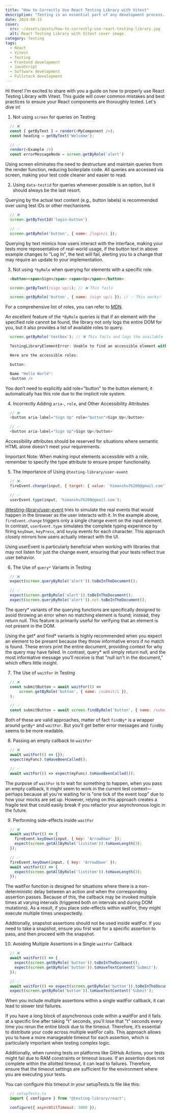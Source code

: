 ```yaml
---
title: "How to Correctly Use React Testing Library with Vitest"
description: "Testing is an essential part of any development process. Learn about common mistakes and best practices for using React Testing Library with Vitest to ensure your React components are thoroughly tested."
date: 2024-08-15
cover:
  src: ~/assets/posts/how-to-correctly-use-react-testing-library.jpg
  alt: React Testing Library with Vitest cover image.
category: Testing
tags:
  - React
  - Vitest
  - Testing
  - Frontend development
  - JavaScript
  - Software development
  - Fullstack development
---
```


Hi there! I'm excited to share with you a guide on how to properly use React Testing Library with Vitest. This guide will cover common mistakes
and best practices to ensure your React components are thoroughly tested. Let's dive in!

1. Not using `screen` for queries on Testing

```js
  // ❌
  const { getByText } = render(<MyComponent />);
  const heading = getByText('Welcome');  

  // ✅
  render(<Example />)
  const errorMessageNode = screen.getByRole('alert')
```

Using screen eliminates the need to destructure and maintain queries from the render function, reducing boilerplate code.
All queries are accessed via screen, making your test code cleaner and easier to read.

2. Using `data-testid` for queries whenever possible is an option, but it should always be the last resort.

Querying by the actual text content (e.g., button labels) is recommended over using test IDs or other mechanisms

```js
  // ❌
  screen.getByTestId('login-button')

  // ✅
  screen.getByRole('button', { name: /login/i });
```

Querying by text mimics how users interact with the interface, making your tests more representative of real-world usage, if the 
button text in above example changes to "Log In", the test will fail, alerting you to a change that may require an update to your implementation.

3. Not using `*byRole` when querying for elements with a specific role.

```html
  <button><span>Sign</span> <span>Up</span></button>
```

```js
  screen.getByText(/sign up/i); // ❌ This fails

  screen.getByRole('button', { name: /sign up/i }); // ✅ This works!
```

For a comprehensive list of roles, you can refer to [MDN](https://developer.mozilla.org/en-US/docs/Web/Accessibility/ARIA/Roles). 

An excellent feature of the `*ByRole` queries is that if an element with the specified role cannot be found, 
the library not only logs the entire DOM for you, but it also provides a list of available roles to query.

```js
  screen.getByRole('textbox'); // ❌ This fails and logs the available roles present in the DOM

  TestingLibraryElementError: Unable to find an accessible element with the role "blah"

  Here are the accessible roles:

  button:

  Name "Hello World":
  <button />
```

You don’t need to explicitly add role="button" to the button element; it automatically has this role due to the implicit role system. 

4. Incorrectly Adding `aria-`, `role`, and Other Accessibility Attributes

```js
  // ❌
  <button aria-label="Sign Up" role="button">Sign Up</button>

  // ✅ 
  <button aria-label="Sign Up">Sign Up</button>
```

Accessibility attributes should be reserved for situations where semantic HTML alone doesn't meet your requirements.

Important Note: When making input elements accessible with a role, remember to specify the type attribute to ensure proper functionality.

5. The Importance of Using `@testing-library/user-event`

```js
  // ❌
  fireEvent.change(input, { target: { value: 'himanshu76200@gmail.com' } });

  // ✅
  userEvent.type(input, 'himanshu76200@gmail.com');
```

[@testing-library/user-event](https://github.com/testing-library/user-event) tries to simulate the real events that would happen in the browser as the user interacts with it. 
In the example above, `fireEvent.change` triggers only a single change event on the input element. In contrast, `userEvent.type` simulates the complete typing experience by firing `keyDown`, `keyPress`, and `keyUp` events for each character. 
This approach closely mirrors how users actually interact with the UI.

Using userEvent is particularly beneficial when working with libraries that may not listen for just the change event, ensuring that your tests reflect true user behavior.

6. The Use of `query*` Variants in Testing

```js
  // ❌
  expect(screen.queryByRole('alert')).toBeInTheDocument();

  // ✅
  expect(screen.getByRole('alert')).toBeInTheDocument();
  expect(screen.queryByRole('alert')).not.toBeInTheDocument();
```

The query* variants of the querying functions are specifically designed to avoid throwing an error when no matching element is found; instead, they return null. 
This feature is primarily useful for verifying that an element is not present in the DOM.

Using the get* and find* variants is highly recommended when you expect an element to be present because they throw informative errors if no match is found.
These errors print the entire document, providing context for why the query may have failed. In contrast, query* will simply return null,
and the most informative message you’ll receive is that "null isn't in the document," which offers little insight.

7. The Use of `waitFor` in Testing

```js
  // ❌
  const submitButton = await waitFor(() =>
	  screen.getByRole('button', { name: /submit/i }),
  );

  // ✅
  const submitButton = await screen.findByRole('button', { name: /submit/i });
```

Both of these are valid approaches, matter of fact `findBy*` is a wrapper around `getBy*` and `waitFor`. But you'll get better error messages and `findBy` seems to be more readable.

8. Passing an empty callback to `waitFor`

```js
  // ❌
  await waitFor(() => {});
  expect(myFunc).toHaveBeenCalled();

  // ✅
  await waitFor(() => expect(myFunc).toHaveBeenCalled());
```

The purpose of `waitFor` is to wait for something to happen, when you pass an empty callback, it might seem to work in the current test 
context—perhaps because all you're waiting for is "one tick of the event loop" due to how your mocks are set up. However, relying on this 
approach creates a fragile test that could easily break if you refactor your asynchronous logic in the future.

9. Performing side-effects inside `waitFor`

```js
  // ❌
  await waitFor(() => {
    fireEvent.keyDown(input, { key: 'ArrowDown' });
    expect(screen.getAllByRole('listitem')).toHaveLength(3);
  });

  // ✅
  fireEvent.keyDown(input, { key: 'ArrowDown' });
  await waitFor(() => {
    expect(screen.getAllByRole('listitem')).toHaveLength(3);
  });
```

The waitFor function is designed for situations where there is a non-deterministic delay between an action and when the corresponding assertion passes.
Because of this, the callback may be invoked multiple times at varying intervals (triggered both on intervals and during DOM mutations).
As a result, if you place side-effects within waitFor, they might execute multiple times unexpectedly.

Additionally, snapshot assertions should not be used inside waitFor. If you need to take a snapshot, ensure you first wait for a specific 
assertion to pass, and then proceed with the snapshot.

10. Avoiding Multiple Assertions in a Single `waitFor` Callback

```js
  // ❌
  await waitFor(() => {
    expect(screen.getByRole('button')).toBeInTheDocument();
    expect(screen.getByRole('button')).toHaveTextContent('Submit');
  });

  // ✅
  await waitFor(() => expect(screen.getByRole('button')).toBeInTheDocument());
  expect(screen.getByRole('button')).toHaveTextContent('Submit');
```

When you include multiple assertions within a single waitFor callback, it can lead to slower test failures. 

If you have a long block of asynchronous code within a waitFor and it fails at a specific line after taking "t" seconds, you'll lose that "t" seconds every time you rerun the entire block due to the timeout. 
Therefore, it’s essential to distribute your code across multiple waitFor calls. 
This approach allows you to have a more manageable timeout for each assertion, which is particularly important when testing complex logic.

Additionally, when running tests on platforms like GitHub Actions, your tests might fail due to RAM constraints or timeout issues. 
If an assertion does not complete within the allotted timeout, it can lead to failures. 
Therefore, ensure that the timeout settings are sufficient for the environment where you are executing your tests.

You can configure this timeout in your setupTests.ts file like this:

```js
  // setupTests.ts
  import { configure } from "@testing-library/react";

  configure({ asyncUtilTimeout: 5000 });
```